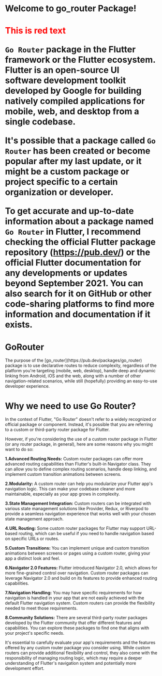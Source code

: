 # Welcome to go_router Package!
<h1><span style="color: red;">This is red text</span></h>

`Go Router` package in the Flutter framework or the Flutter ecosystem. Flutter is an open-source UI software development toolkit developed by Google for building natively compiled applications for mobile, web, and desktop from a single codebase.

It's possible that a package called `Go Router` has been created or become popular after my last update, or it might be a custom package or project specific to a certain organization or developer.

To get accurate and up-to-date information about a package named `Go Router` in Flutter, I recommend checking the official Flutter package repository (https://pub.dev/) or the official Flutter documentation for any developments or updates beyond September 2021. You can also search for it on GitHub or other code-sharing platforms to find more information and documentation if it exists.
<h1> GoRouter</h1>
The purpose of the [go_router](https://pub.dev/packages/go_router) package is to use declarative routes to reduce complexity, regardless of the platform you're targeting (mobile, web, desktop), handle deep and dynamic linking from Android, iOS and the web, along with a number of other navigation-related scenarios, while still (hopefully) providing an easy-to-use developer experience.

<h1>Why we need to use Go Router?</h1>

In the context of Flutter, "Go Router" doesn't refer to a widely recognized or official package or component. Instead, it's possible that you are referring to a custom or third-party router package for Flutter.

However, if you're considering the use of a custom router package in Flutter (or any router package, in general), here are some reasons why you might want to do so:

<b>1.Advanced Routing Needs:</b> Custom router packages can offer more advanced routing capabilities than Flutter's built-in Navigator class. They can allow you to define complex routing scenarios, handle deep linking, and implement custom transition animations between screens.

<b>2.Modularity:</b> A custom router can help you modularize your Flutter app's navigation logic. This can make your codebase cleaner and more maintainable, especially as your app grows in complexity.

<b>3.State Management Integration:</b> Custom routers can be integrated with various state management solutions like Provider, Redux, or Riverpod to provide a seamless navigation experience that works well with your chosen state management approach.

<b>4.URL Routing:</b> Some custom router packages for Flutter may support URL-based routing, which can be useful if you need to handle navigation based on specific URLs or routes.

<b>5.Custom Transitions:</b> You can implement unique and custom transition animations between screens or pages using a custom router, giving your app a distinct look and feel.

<b>6.Navigator 2.0 Features:</b> Flutter introduced Navigator 2.0, which allows for more fine-grained control over navigation. Custom router packages can leverage Navigator 2.0 and build on its features to provide enhanced routing capabilities.

<b>7.Navigation Handling:</b> You may have specific requirements for how navigation is handled in your app that are not easily achieved with the default Flutter navigation system. Custom routers can provide the flexibility needed to meet those requirements.

<b>8.Community Solutions:</b> There are several third-party router packages developed by the Flutter community that offer different features and capabilities. You can explore these packages to find one that aligns with your project's specific needs.

It's essential to carefully evaluate your app's requirements and the features offered by any custom router package you consider using. While custom routers can provide additional flexibility and control, they also come with the responsibility of managing routing logic, which may require a deeper understanding of Flutter's navigation system and potentially more development effort.